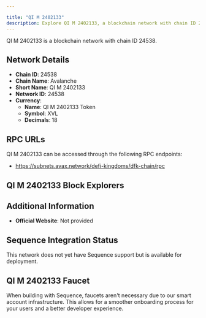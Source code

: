 ```yaml
---

title: "QI M 2402133"
description: Explore QI M 2402133, a blockchain network with chain ID 24538. Learn about its native currency, QI M 2402133 Token, and how to interact with the network.
---
```




QI M 2402133 is a blockchain network with chain ID 24538.

## Network Details

- **Chain ID**: 24538
- **Chain Name**: Avalanche
- **Short Name**: QI M 2402133
- **Network ID**: 24538
- **Currency**: 
  - **Name**: QI M 2402133 Token
  - **Symbol**: XVL
  - **Decimals**: 18

## RPC URLs

QI M 2402133 can be accessed through the following RPC endpoints:

- https://subnets.avax.network/defi-kingdoms/dfk-chain/rpc

## QI M 2402133 Block Explorers



## Additional Information

- **Official Website**: Not provided

## Sequence Integration Status

This network does not yet have Sequence support but is available for deployment.

## QI M 2402133 Faucet

When building with Sequence, faucets aren't necessary due to our smart account infrastructure. This allows for a smoother onboarding process for your users and a better developer experience.
